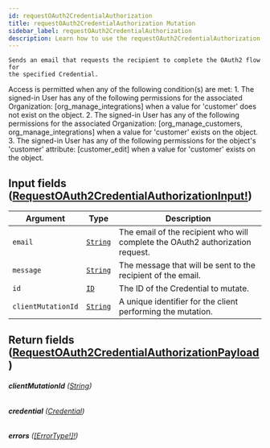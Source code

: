 ```yaml
---
id: requestOAuth2CredentialAuthorization
title: requestOAuth2CredentialAuthorization Mutation
sidebar_label: requestOAuth2CredentialAuthorization
description: Learn how to use the requestOAuth2CredentialAuthorization Mutation for 's API.
---
```


    Sends an email that requests the recipient to complete the OAuth2 flow for
    the specified Credential.

Access is permitted when any of the following condition(s) are met: 1. The signed-in User has any of the following permissions for the associated Organization: [org_manage_integrations] when a value for 'customer' does not exist on the object. 2. The signed-in User has any of the following permissions for the associated Organization: [org_manage_customers, org_manage_integrations] when a value for 'customer' exists on the object. 3. The signed-in User has any of the following permissions for the object's 'customer' attribute: [customer_edit] when a value for 'customer' exists on the object.

## Input fields ([RequestOAuth2CredentialAuthorizationInput!](api/schema/input_object/RequestOAuth2CredentialAuthorizationInput.mdx))

| Argument           | Type                                     | Description                                                                    |
| ------------------ | ---------------------------------------- | ------------------------------------------------------------------------------ |
| `email`            | [`String`](api/schema/scalar/String.mdx) | The email of the recipient who will complete the OAuth2 authorization request. |
| `message`          | [`String`](api/schema/scalar/String.mdx) | The message that will be sent to the recipient of the email.                   |
| `id`               | [`ID`](api/schema/scalar/ID.mdx)         | The ID of the Credential to mutate.                                            |
| `clientMutationId` | [`String`](api/schema/scalar/String.mdx) | A unique identifier for the client performing the mutation.                    |

## Return fields ([RequestOAuth2CredentialAuthorizationPayload](api/schema/object/RequestOAuth2CredentialAuthorizationPayload.mdx))

###### <b>clientMutationId</b> ([String](api/schema/scalar/String.mdx))

###### <b>credential</b> ([Credential](api/schema/object/Credential.mdx))

###### <b>errors</b> ([[ErrorType!]!](api/schema/object/ErrorType.mdx))

